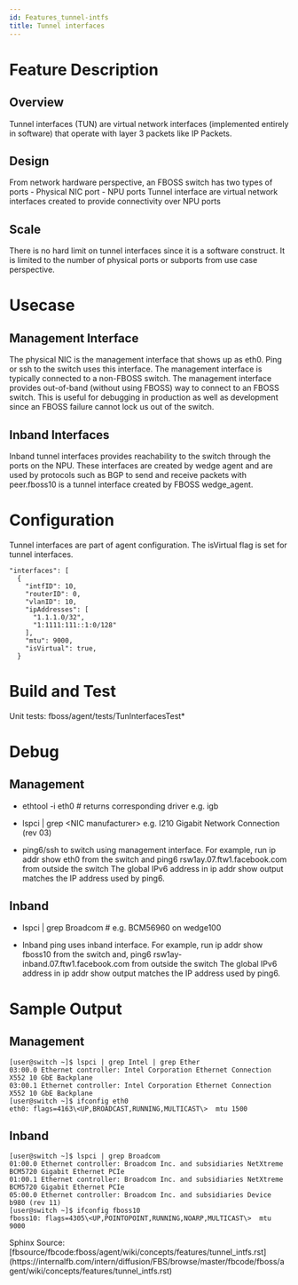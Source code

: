```yaml
---
id: Features_tunnel-intfs
title: Tunnel interfaces
---
```


# Feature Description

## Overview

Tunnel interfaces (TUN) are virtual network interfaces (implemented entirely in software) that operate with layer 3 packets like IP Packets.

## Design

From network hardware perspective, an FBOSS switch has two types of ports - Physical NIC port - NPU ports Tunnel interface are virtual network interfaces created to provide connectivity over NPU ports

## Scale

There is no hard limit on tunnel interfaces since it is a software construct. It is limited to the number of physical ports or subports from use case perspective.

# Usecase

## Management Interface

The physical NIC is the management interface that shows up as eth0. Ping or ssh to the switch uses this interface. The management interface is typically connected to a non-FBOSS switch. The management interface provides out-of-band (without using FBOSS) way to connect to an FBOSS switch. This is useful for debugging in production as well as development since an FBOSS failure cannot lock us out of the switch.

## Inband Interfaces

Inband tunnel interfaces provides reachability to the switch through the ports on the NPU. These interfaces are created by wedge agent and are used by protocols such as BGP to send and receive packets with peer.fboss10 is a tunnel interface created by FBOSS wedge_agent.

# Configuration

Tunnel interfaces are part of agent configuration. The isVirtual flag is set for tunnel interfaces.

```
"interfaces": [
  {
    "intfID": 10,
    "routerID": 0,
    "vlanID": 10,
    "ipAddresses": [
      "1.1.1.0/32",
      "1:1111:111::1:0/128"
    ],
    "mtu": 9000,
    "isVirtual": true,
  }
```
# Build and Test

Unit tests: fboss/agent/tests/TunInterfacesTest*

# Debug

## Management

* ethtool -i eth0  # returns corresponding driver e.g. igb

* lspci | grep \<NIC manufacturer\> e.g. I210 Gigabit Network Connection (rev 03)

* ping6/ssh to switch using management interface. For example, run ip addr show eth0 from the switch and ping6 rsw1ay.07.ftw1.facebook.com from outside the switch The global IPv6 address in ip addr show output matches the IP address used by ping6.


## Inband

* lspci | grep Broadcom # e.g. BCM56960 on wedge100

* Inband ping uses inband interface. For example, run ip addr show fboss10 from the switch and, ping6 rsw1ay-inband.07.ftw1.facebook.com from outside the switch The global IPv6 address in ip addr show output matches the IP address used by ping6.


# Sample Output

## Management

```
[user@switch ~]$ lspci | grep Intel | grep Ether
03:00.0 Ethernet controller: Intel Corporation Ethernet Connection X552 10 GbE Backplane
03:00.1 Ethernet controller: Intel Corporation Ethernet Connection X552 10 GbE Backplane
[user@switch ~]$ ifconfig eth0
eth0: flags=4163\<UP,BROADCAST,RUNNING,MULTICAST\>  mtu 1500
```
## Inband

```
[user@switch ~]$ lspci | grep Broadcom
01:00.0 Ethernet controller: Broadcom Inc. and subsidiaries NetXtreme BCM5720 Gigabit Ethernet PCIe
01:00.1 Ethernet controller: Broadcom Inc. and subsidiaries NetXtreme BCM5720 Gigabit Ethernet PCIe
05:00.0 Ethernet controller: Broadcom Inc. and subsidiaries Device b980 (rev 11)
[user@switch ~]$ ifconfig fboss10
fboss10: flags=4305\<UP,POINTOPOINT,RUNNING,NOARP,MULTICAST\>  mtu 9000
```
<div>
Sphinx Source: [fbsource/fbcode:fboss/agent/wiki/concepts/features/tunnel_intfs.rst](https://internalfb.com/intern/diffusion/FBS/browse/master/fbcode/fboss/agent/wiki/concepts/features/tunnel_intfs.rst)</div>
